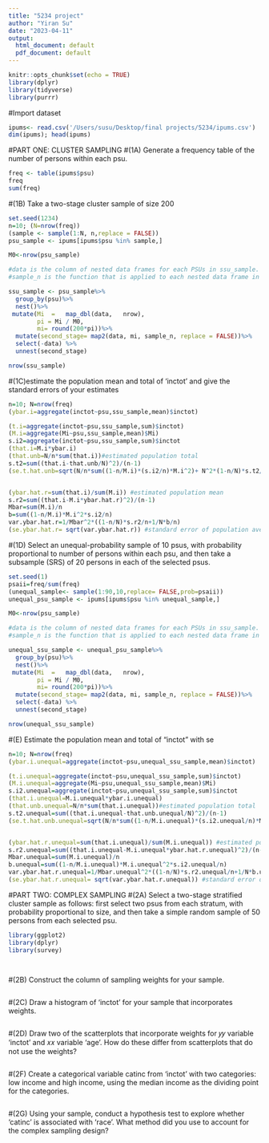 ```yaml
---
title: "5234 project"
author: "Yiran Su"
date: "2023-04-11"
output:
  html_document: default
  pdf_document: default
---
```


```r
knitr::opts_chunk$set(echo = TRUE)
library(dplyr)
library(tidyverse)
library(purrr)
```

#Import dataset
```r
ipums<- read.csv('/Users/susu/Desktop/final projects/5234/ipums.csv')
dim(ipums); head(ipums)
```



#PART ONE: CLUSTER SAMPLING
#(1A) Generate a frequency table of the number of persons within each psu.
```r
freq <- table(ipums$psu)
freq
sum(freq)
```

#(1B) Take a two-stage cluster sample of size 200
```r
set.seed(1234)
n=10; (N=nrow(freq))
(sample <- sample(1:N, n,replace = FALSE))
psu_sample <- ipums[ipums$psu %in% sample,]

M0<-nrow(psu_sample)

#data is the column of nested data frames for each PSUs in ssu_sample.
#sample_n is the function that is applied to each nested data frame in data to sample mi observations without replacement.

ssu_sample <- psu_sample%>%
  group_by(psu)%>%
  nest()%>%
 mutate(Mi	=	map_dbl(data,	nrow),
        pi = Mi / M0,
        mi= round(200*pi))%>%
  mutate(second_stage= map2(data, mi, sample_n, replace = FALSE))%>%
  select(-data) %>%
  unnest(second_stage)

nrow(ssu_sample)

```


#(1C)estimate the population mean and total of ‘inctot’ and give the standard errors of your estimates
```r
n=10; N=nrow(freq)
(ybar.i=aggregate(inctot~psu,ssu_sample,mean)$inctot)

(t.i=aggregate(inctot~psu,ssu_sample,sum)$inctot)
(M.i=aggregate(Mi~psu,ssu_sample,mean)$Mi)
s.i2=aggregate(inctot~psu,ssu_sample,sum)$inctot
(that.i=M.i*ybar.i)
(that.unb=N/n*sum(that.i))#estimated population total
s.t2=sum((that.i-that.unb/N)^2)/(n-1)
(se.t.hat.unb=sqrt(N/n*sum((1-n/M.i)*(s.i2/n)*M.i^2)+ N^2*(1-n/N)*s.t2/n))#standard error of population total income estimator


(ybar.hat.r=sum(that.i)/sum(M.i)) #estimated population mean
s.r2=sum((that.i-M.i*ybar.hat.r)^2)/(n-1)
Mbar=sum(M.i)/n
b=sum((1-n/M.i)*M.i^2*s.i2/n)
var.ybar.hat.r=1/Mbar^2*((1-n/N)*s.r2/n+1/N*b/n)
(se.ybar.hat.r= sqrt(var.ybar.hat.r)) #standard error of population average income estimator 
```

#(1D) Select an unequal-probability sample of 10 psus, with probability proportional to number of persons within each psu, and then take a subsample (SRS) of 20 persons in each of the selected psus. 


```r
set.seed(1)
psaii=freq/sum(freq)
(unequal_sample<- sample(1:90,10,replace= FALSE,prob=psaii))
unequal_psu_sample <- ipums[ipums$psu %in% unequal_sample,]

M0<-nrow(psu_sample)

#data is the column of nested data frames for each PSUs in ssu_sample.
#sample_n is the function that is applied to each nested data frame in data to sample mi observations without replacement.

unequal_ssu_sample <- unequal_psu_sample%>%
  group_by(psu)%>%
  nest()%>%
 mutate(Mi	=	map_dbl(data,	nrow),
        pi = Mi / M0,
        mi= round(200*pi))%>%
  mutate(second_stage= map2(data, mi, sample_n, replace = FALSE))%>%
  select(-data) %>%
  unnest(second_stage)

nrow(unequal_ssu_sample)
```


#(E) Estimate the population mean and total of “inctot” with se
```r
n=10; N=nrow(freq)
(ybar.i.unequal=aggregate(inctot~psu,unequal_ssu_sample,mean)$inctot)

(t.i.unequal=aggregate(inctot~psu,unequal_ssu_sample,sum)$inctot)
(M.i.unequal=aggregate(Mi~psu,unequal_ssu_sample,mean)$Mi)
s.i2.unequal=aggregate(inctot~psu,unequal_ssu_sample,sum)$inctot
(that.i.unequal=M.i.unequal*ybar.i.unequal)
(that.unb.unequal=N/n*sum(that.i.unequal))#estimated population total
s.t2.unequal=sum((that.i.unequal-that.unb.unequal/N)^2)/(n-1)
(se.t.hat.unb.unequal=sqrt(N/n*sum((1-n/M.i.unequal)*(s.i2.unequal/n)*M.i.unequal^2)+ N^2*(1-n/N)*s.t2.unequal/n))#standard error of population total income estimator


(ybar.hat.r.unequal=sum(that.i.unequal)/sum(M.i.unequal)) #estimated population mean
s.r2.unequal=sum((that.i.unequal-M.i.unequal*ybar.hat.r.unequal)^2)/(n-1)
Mbar.unequal=sum(M.i.unequal)/n
b.unequal=sum((1-n/M.i.unequal)*M.i.unequal^2*s.i2.unequal/n)
var.ybar.hat.r.unequal=1/Mbar.unequal^2*((1-n/N)*s.r2.unequal/n+1/N*b.unequal/n)
(se.ybar.hat.r.unequal= sqrt(var.ybar.hat.r.unequal)) #standard error of population average income estimator 

```



#PART TWO: COMPLEX SAMPLING
#(2A) Select a two-stage stratified cluster sample as follows: first select two psus from each stratum, with probability proportional to size, and then take a simple random sample of 50 persons from each selected psu. 

```r
library(ggplot2)
library(dplyr)
library(survey)



```


```r
```


#(2B) Construct the column of sampling weights for your sample.
```r

```


#(2C) Draw a histogram of ‘inctot’ for your sample that incorporates weights.
```r

```

#(2D) Draw two of the scatterplots that incorporate weights for 𝑦𝑦 variable ‘inctot’ and 𝑥𝑥 variable ‘age’. How do these differ from scatterplots that do not use the weights?
```r

```

#(2F) Create a categorical variable catinc from ‘inctot’ with two categories: low income and high income, using the median income as the dividing point for the categories.
```r

```


#(2G) Using your sample, conduct a hypothesis test to explore whether ‘catinc’ is associated with ‘race’. What method did you use to account for the complex sampling design?
```r

```

